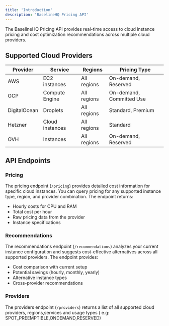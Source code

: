 ```yaml
---
title: 'Introduction'
description: 'BaselineHQ Pricing API'
---
```


The BaselineHQ Pricing API provides real-time access to cloud instance pricing and cost optimization recommendations across multiple cloud providers. 

## Supported Cloud Providers

| Provider | Service | Regions | Pricing Type |
|----------|---------|---------|--------------|
| AWS | EC2 instances | All regions | On-demand, Reserved |
| GCP | Compute Engine | All regions | On-demand, Committed Use |
| DigitalOcean | Droplets | All regions | Standard, Premium |
| Hetzner | Cloud instances | All regions | Standard |
| OVH | Instances | All regions | On-demand, Reserved |


## API Endpoints

### Pricing 
The pricing endpoint (`/pricing`) provides detailed cost information for specific cloud instances. You can query pricing for any supported instance type, region, and provider combination. The endpoint returns:
- Hourly costs for CPU and RAM
- Total cost per hour
- Raw pricing data from the provider
- Instance specifications

### Recommendations
The recommendations endpoint (`/recommendations`) analyzes your current instance configuration and suggests cost-effective alternatives across all supported providers. The endpoint provides:
- Cost comparison with current setup
- Potential savings (hourly, monthly, yearly)
- Alternative instance types
- Cross-provider recommendations


### Providers
The providers endpoint (`/providers`) returns a list of all supported cloud providers, regions,services and usage types ( e.g: SPOT_PREEMPTIBLE,ONDEMAND,RESERVED)